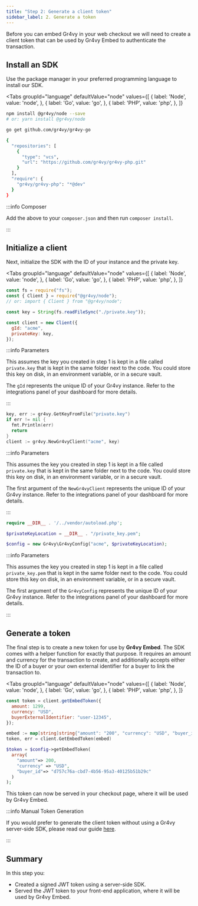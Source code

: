 ```yaml
---
title: "Step 2: Generate a client token"
sidebar_label: 2. Generate a token
---
```



Before you can embed Gr4vy in your web checkout we will need to create a client
token that can be used by Gr4vy Embed to authenticate the transaction.

## Install an SDK

Use the package manager in your preferred programming language to install our
SDK.

<Tabs
  groupId="language"
  defaultValue="node"
  values={[
    { label: 'Node', value: 'node', },
    { label: 'Go', value: 'go', },
    { label: 'PHP', value: 'php', },
  ]}
>
  <TabItem value="node">

```bash
npm install @gr4vy/node --save
# or: yarn install @gr4vy/node
```

  </TabItem>
  <TabItem value="go">

```bash
go get github.com/gr4vy/gr4vy-go
```

  </TabItem>
  <TabItem value="php">

```bash
{
  "repositories": [
    {
      "type": "vcs",
      "url": "https://github.com/gr4vy/gr4vy-php.git"
    }
  ],
  "require": {
    "gr4vy/gr4vy-php": "*@dev"
  }
}
```

:::info Composer

Add the above to your `composer.json` and then run `composer install`.

:::

  </TabItem>
</Tabs>

## Initialize a client

Next, initialize the SDK with the ID of your instance and the private key.

<Tabs
  groupId="language"
  defaultValue="node"
  values={[
    { label: 'Node', value: 'node', },
    { label: 'Go', value: 'go', },
    { label: 'PHP', value: 'php', },
  ]}
>
  <TabItem value="node">

```js
const fs = require("fs");
const { Client } = require("@gr4vy/node");
// or: import { Client } from "@gr4vy/node";

const key = String(fs.readFileSync("./private.key"));

const client = new Client({
  gId: "acme",
  privateKey: key,
});
```

:::info Parameters

This assumes the key you created in step 1 is kept in a file called
`private.key` that is kept in the same folder next to the code. You could store
this key on disk, in an environment variable, or in a secure vault.

The `gId` represents the unique ID of your Gr4vy instance. Refer to the
integrations panel of your dashboard for more details.

:::

  </TabItem>
  <TabItem value="go">

```go
key, err := gr4vy.GetKeyFromFile("private.key")
if err != nil {
  fmt.Println(err)
  return
}
client := gr4vy.NewGr4vyClient("acme", key)
```

:::info Parameters

This assumes the key you created in step 1 is kept in a file called
`private.key` that is kept in the same folder next to the code. You could store
this key on disk, in an environment variable, or in a secure vault.

The first argument of the `NewGr4vyClient` represents the unique ID of your
Gr4vy instance. Refer to the integrations panel of your dashboard for more
details.

:::

  </TabItem>
  <TabItem value="php">

```php
require __DIR__ . '/../vendor/autoload.php';

$privateKeyLocation = __DIR__ . "/private_key.pem";

$config = new Gr4vy\Gr4vyConfig("acme", $privateKeyLocation);
```

:::info Parameters

This assumes the key you created in step 1 is kept in a file called
`private_key.pem` that is kept in the same folder next to the code. You could
store this key on disk, in an environment variable, or in a secure vault.

The first argument of the `Gr4vyConfig` represents the unique ID of your Gr4vy
instance. Refer to the integrations panel of your dashboard for more details.

:::

  </TabItem>
</Tabs>

## Generate a token

The final step is to create a new token for use by **Gr4vy Embed**. The SDK
comes with a helper function for exactly that purpose. It requires an amount and
currency for the transaction to create, and additionally accepts either the ID
of a buyer or your own external identifier for a buyer to link the transaction
to.

<Tabs
  groupId="language"
  defaultValue="node"
  values={[
    { label: 'Node', value: 'node', },
    { label: 'Go', value: 'go', },
    { label: 'PHP', value: 'php', },
  ]}
>
  <TabItem value="node">

```js
const token = client.getEmbedToken({
  amount: 1299,
  currency: "USD",
  buyerExternalIdentifier: "user-12345",
});
```

  </TabItem>
  <TabItem value="go">

```go
embed := map[string]string{"amount": "200", "currency": "USD", "buyer_id": "d757c76a-cbd7-4b56-95a3-40125b51b29c"}
token, err = client.GetEmbedToken(embed)
```

  </TabItem>
  <TabItem value="php">

```php
$token = $config->getEmbedToken(
  array(
    "amount"=> 200,
    "currency" => "USD",
    "buyer_id"=> "d757c76a-cbd7-4b56-95a3-40125b51b29c"
  )
);
```

  </TabItem>
</Tabs>

This token can now be served in your checkout page, where it will be used by
Gr4vy Embed.

:::info Manual Token Generation

If you would prefer to generate the client token without using a Gr4vy
server-side SDK, please read our guide [here](/authentication#manual-jwt).

:::

## Summary

In this step you:

- Created a signed JWT token using a server-side SDK.
- Served the JWT token to your front-end application, where it will be used by
  Gr4vy Embed.
